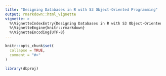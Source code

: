 ```yaml
---
title: "Designing Databases in R with S3 Object-Oriented Programming"
output: rmarkdown::html_vignette
vignette: >
  %\VignetteIndexEntry{Designing Databases in R with S3 Object-Oriented Programming}
  %\VignetteEngine{knitr::rmarkdown}
  %\VignetteEncoding{UTF-8}
---
```


```r
knitr::opts_chunk$set(
  collapse = TRUE,
  comment = "#>"
)
```

```r
library(dbproj)
```
